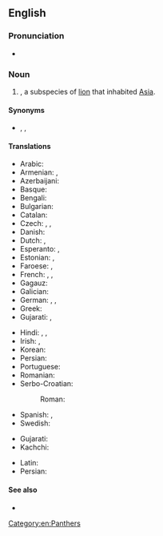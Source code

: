 ==English==

{{wikipedia|Asiatic lion}}
{{wikispecies|Panthera leo persica}}

===Pronunciation===
* {{IPA|en|/ˈeɪʒən ˈlaɪən/}}

===Noun===
{{en-noun}}

# {{taxlink|Panthera leo persica|subspecies|noshow=1}}, a subspecies of [[lion]] that inhabited [[Asia]].

====Synonyms====
* {{vern|Asiatic lion}}, {{vern|Indian lion}}, {{taxlink|Felis leo persicus|subspecies|noshow=1}}

====Translations====
{{trans-top|species of lion that inhabited Asia}}
* Arabic: {{t-check|ar|أسد آسيوي|?}}
* Armenian: {{t-check|hy|ասիական առյուծ}}, {{t-check|hy|հնդկական առյուծ}}
* Azerbaijani: {{t-check|az|Asiya şiri}}
* Basque: {{t-check|eu|Asiar lehoia}}
* Bengali: {{t-check|bn|এশীয় সিংহ}}
* Bulgarian: {{t-check|bg|Азиатски лъв|?}}
* Catalan: {{t-check|ca|lleó asiàtic|m}}
* Czech: {{t-check|cs|lev perský|?}}, {{t-check|cs|lev indický|?}}, {{t-check|cs|lev asijský|?}}
* Danish: {{t-check|da|asiatisk løve|?}}
* Dutch: {{t|nl|Perzische leeuw|m}}, {{t|nl|Aziatische leeuw|m}}
* Esperanto: {{t|eo|persa leono}}, {{t|eo|azia leono}}
* Estonian: {{t-check|et|aasia lõvi}}, {{t-check|et|india lõvi}}
* Faroese: {{t-check|fo|Asiatisk leyva|?}}, {{t-check|fo|Asiatiskt ljón|?}}
* French: {{t|fr|lion d'Asie|m}}, {{t-check|fr|lion asiatique|m}}, {{t-check|fr|lion persan|m}}
* Gagauz: {{t-check|gag|Aziya aslanı}}
* Galician: {{t-check|gl|león asiátio|m}}
* German: {{t|de|persischer Löwe|m}}, {{t|de|asiatischer Löwe|m}}, {{t|de|indischer Löwe|m}}
* Greek: {{t-check|el|ασιατικό λιοντάρι|?}}
* Gujarati: {{t|gu|tr=sinh}}, {{t|gu|tr=sawaj}}
{{trans-mid}}
* Hindi: {{t+|hi|शेर|?}}, {{t+check|hi|ऊँट-बाघ|?}} <!-- (literally: camel tiger) -->, {{t-check|hi|एशियाई सिंह|?}}
* Irish: {{t|ga|leon Áiseach|m}}, {{t|ga|leon Indiach|m}}
* Korean: {{t-check|ko|아시아사자}}
* Persian: {{t-check|fa|شیر آسیایی}}
* Portuguese: {{t|pt|leão asiático|m}}
* Romanian: {{t|ro|leu asiatic|m}}
* Serbo-Croatian:
*: Roman: {{t-check|sh|Azijski lav|?}}
* Spanish: {{t|es|león de Asia|m}}, {{t-check|es|león asiático|m}}
* Swedish: {{t|sv|[[asiatisk]]t [[lejon]]|n}}
{{trans-bottom}}

{{checktrans-top}}
* Gujarati: {{t-check|gu|tr=hawaj}}
* Kachchi: {{t-check|kfr|hawaj}}
{{trans-mid}}
* Latin: {{t-check|la|Panthera leo persica}}
* Persian: {{t+check|fa|شیر|tr=shir}}
{{trans-bottom}}

====See also====
* {{projectlink|wikipedia|Lion}}

[[Category:en:Panthers]]